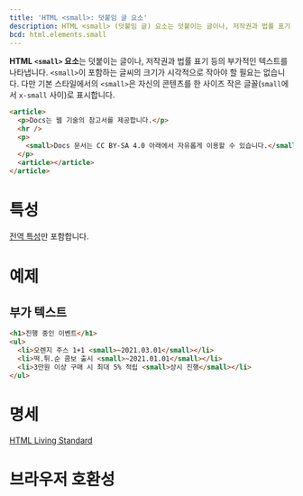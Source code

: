```yaml
---
title: 'HTML <small>: 덧붙임 글 요소'
description: HTML <small> (덧붙임 글) 요소는 덧붙이는 글이나, 저작권과 법률 표기 등의 부가적인 텍스트를 나타냅니다.
bcd: html.elements.small
---
```


**HTML `<small>` 요소**는 덧붙이는 글이나, 저작권과 법률 표기 등의 부가적인 텍스트를 나타냅니다. `<small>`이 포함하는 글씨의 크기가 시각적으로 작아야 할 필요는 없습니다. 다만 기본 스타일에서의 `<small>`은 자신의 콘텐츠를 한 사이즈 작은 글꼴(`small`에서 `x-small` 사이)로 표시합니다.

<HTMLDemo height={160}>

```html
<article>
  <p>Docs는 웹 기술의 참고서를 제공합니다.</p>
  <hr />
  <p>
    <small>Docs 문서는 CC BY-SA 4.0 아래에서 자유롭게 이용할 수 있습니다.</small>
  </p>
  <article></article>
</article>
```

</HTMLDemo>

# 특성

[전역 특성](/docs/Web/HTML/Global_attributes)만 포함합니다.

# 예제

## 부가 텍스트

```html name=option
<h1>진행 중인 이벤트</h1>
<ul>
  <li>오렌지 주스 1+1 <small>~2021.03.01</small></li>
  <li>떡.튀.순 콤보 출시 <small>~2021.01.01</small></li>
  <li>3만원 이상 구매 시 최대 5% 적립 <small>상시 진행</small></li>
</ul>
```

<LiveExample name="option" height={160} />

# 명세

[HTML Living Standard](https://html.spec.whatwg.org/multipage/text-level-semantics.html#the-small-element)

# 브라우저 호환성

<BrowserCompat data={bcd} />
